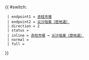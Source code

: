 {{Error|錯誤：此模板已停用。請見[[Template:HK Bus Route Cross Harbour/doc]]。}}{{ #switch: {{{format|}}}
  | endpoint1 = [[赤柱市集巴士總站|赤柱市場]]
  | endpoint2 = [[尖沙咀東（麼地道）巴士總站|尖沙咀東（麼地道）]]
  | direction = 2
  | status = {{HK Bus Status|H}}
  | inline = [[赤柱市集巴士總站|赤柱市場]] ↔ [[尖沙咀東（麼地道）巴士總站|尖沙咀東（麼地道）]]
  | normal =
  | full =
}}